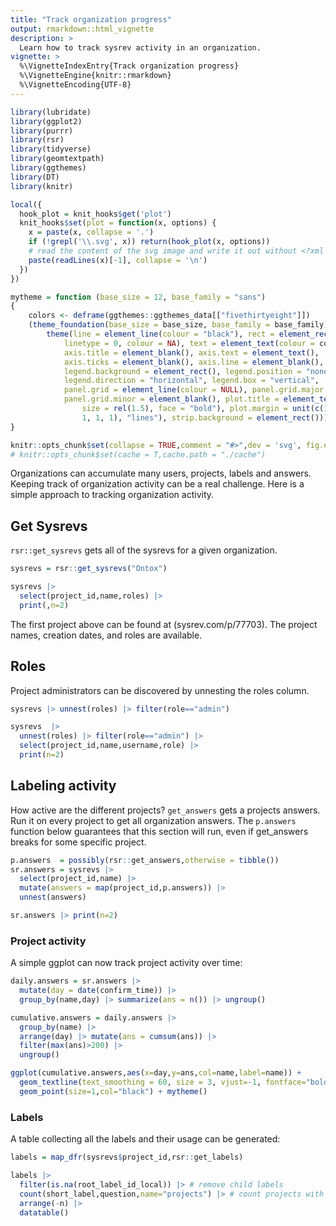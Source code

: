 ```yaml
---
title: "Track organization progress"
output: rmarkdown::html_vignette
description: >
  Learn how to track sysrev activity in an organization.
vignette: >
  %\VignetteIndexEntry{Track organization progress}
  %\VignetteEngine{knitr::rmarkdown}
  %\VignetteEncoding{UTF-8}
---
```


```r
library(lubridate)
library(ggplot2)
library(purrr)
library(rsr)
library(tidyverse)
library(geomtextpath)
library(ggthemes)
library(DT)
library(knitr)

local({
  hook_plot = knit_hooks$get('plot')
  knit_hooks$set(plot = function(x, options) {
    x = paste(x, collapse = '.')
    if (!grepl('\\.svg', x)) return(hook_plot(x, options))
    # read the content of the svg image and write it out without <?xml ... ?>
    paste(readLines(x)[-1], collapse = '\n')
  })
})

mytheme = function (base_size = 12, base_family = "sans") 
{
    colors <- deframe(ggthemes::ggthemes_data[["fivethirtyeight"]])
    (theme_foundation(base_size = base_size, base_family = base_family) + 
        theme(line = element_line(colour = "black"), rect = element_rect(fill = colors["white"], 
            linetype = 0, colour = NA), text = element_text(colour = colors["Dark Gray"]), 
            axis.title = element_blank(), axis.text = element_text(), 
            axis.ticks = element_blank(), axis.line = element_blank(), 
            legend.background = element_rect(), legend.position = "none", 
            legend.direction = "horizontal", legend.box = "vertical", 
            panel.grid = element_line(colour = NULL), panel.grid.major = element_line(colour = colors["Medium Gray"]), 
            panel.grid.minor = element_blank(), plot.title = element_text(hjust = 0, 
                size = rel(1.5), face = "bold"), plot.margin = unit(c(1, 
                1, 1, 1), "lines"), strip.background = element_rect()))
}

knitr::opts_chunk$set(collapse = TRUE,comment = "#>",dev = 'svg', fig.ext=".svg", warning = F, message = F) 
# knitr::opts_chunk$set(cache = T,cache.path = "./cache")
```

Organizations can accumulate many users, projects, labels and answers. Keeping track of organization activity can be a real challenge. Here is a simple approach to tracking organization activity.

## Get Sysrevs
`rsr::get_sysrevs` gets all of the sysrevs for a given organization.

```r
sysrevs = rsr::get_sysrevs("Ontox")
```
```r
sysrevs |> 
  select(project_id,name,roles) |> 
  print(,n=2)
```

The first project above can be found at (sysrev.com/p/77703). The project names, creation dates, and roles are available. 

## Roles
Project administrators can be discovered by unnesting the roles column. 

```r
sysrevs |> unnest(roles) |> filter(role=="admin")
```

```r
sysrevs  |> 
  unnest(roles) |> filter(role=="admin") |> 
  select(project_id,name,username,role) |> 
  print(n=2)
```

## Labeling activity
How active are the different projects? `get_answers` gets a projects answers. Run it on every project to get all organization answers. The `p.answers` function below guarantees that this section will run, even if get_answers breaks for some specific project. 

```r
p.answers  = possibly(rsr::get_answers,otherwise = tibble())
sr.answers = sysrevs |> 
  select(project_id,name) |> 
  mutate(answers = map(project_id,p.answers)) |> 
  unnest(answers)
```

```r
sr.answers |> print(n=2)
```

### Project activity
A simple ggplot can now track project activity over time:

```r
daily.answers = sr.answers |> 
  mutate(day = date(confirm_time)) |> 
  group_by(name,day) |> summarize(ans = n()) |> ungroup()

cumulative.answers = daily.answers |> 
  group_by(name) |> 
  arrange(day) |> mutate(ans = cumsum(ans)) |>
  filter(max(ans)>200) |> 
  ungroup()

ggplot(cumulative.answers,aes(x=day,y=ans,col=name,label=name)) + 
  geom_textline(text_smoothing = 60, size = 3, vjust=-1, fontface="bold") +
  geom_point(size=1,col="black") + mytheme()
```

### Labels

A table collecting all the labels and their usage can be generated:

```r
labels = map_dfr(sysrevs$project_id,rsr::get_labels)
```

```r
labels |> 
  filter(is.na(root_label_id_local)) |> # remove child labels
  count(short_label,question,name="projects") |> # count projects with label
  arrange(-n) |> 
  datatable()
```

